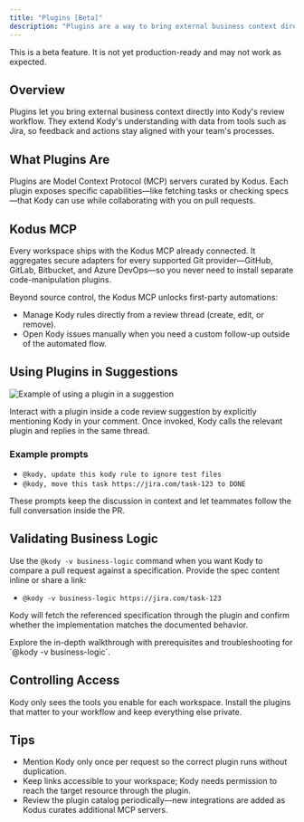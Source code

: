 ```yaml
---
title: "Plugins [Beta]"
description: "Plugins are a way to bring external business context directly into Kody's review workflow."
---
```


<Callout icon="alien" iconType="regular">This is a beta feature. It is not yet production-ready and may not work as expected.</Callout>

## Overview

Plugins let you bring external business context directly into Kody's review workflow. They extend Kody's understanding with data from tools such as Jira, so feedback and actions stay aligned with your team's processes.

## What Plugins Are

Plugins are Model Context Protocol (MCP) servers curated by Kodus. Each plugin exposes specific capabilities—like fetching tasks or checking specs—that Kody can use while collaborating with you on pull requests.

## Kodus MCP

Every workspace ships with the Kodus MCP already connected. It aggregates secure adapters for every supported Git provider—GitHub, GitLab, Bitbucket, and Azure DevOps—so you never need to install separate code-manipulation plugins.

Beyond source control, the Kodus MCP unlocks first-party automations:

- Manage Kody rules directly from a review thread (create, edit, or remove).
- Open Kody issues manually when you need a custom follow-up outside of the automated flow.

## Using Plugins in Suggestions

<img src="https://kodus.io/wp-content/uploads/2025/10/comment-mcp.gif" alt="Example of using a plugin in a suggestion" />


Interact with a plugin inside a code review suggestion by explicitly mentioning Kody in your comment. Once invoked, Kody calls the relevant plugin and replies in the same thread.

### Example prompts

- `@kody, update this kody rule to ignore test files`
- `@kody, move this task https://jira.com/task-123 to DONE`

These prompts keep the discussion in context and let teammates follow the full conversation inside the PR.

## Validating Business Logic

Use the `@kody -v business-logic` command when you want Kody to compare a pull request against a specification. Provide the spec content inline or share a link:

- `@kody -v business-logic https://jira.com/task-123`

Kody will fetch the referenced specification through the plugin and confirm whether the implementation matches the documented behavior.

<Card title="Business Logic Validation Guide" icon="shield-check" href="/how_to_use/en/code_review/business_logic_validation">
    Explore the in-depth walkthrough with prerequisites and troubleshooting for `@kody -v business-logic`.
</Card>

## Controlling Access

Kody only sees the tools you enable for each workspace. Install the plugins that matter to your workflow and keep everything else private.

## Tips

- Mention Kody only once per request so the correct plugin runs without duplication.
- Keep links accessible to your workspace; Kody needs permission to reach the target resource through the plugin.
- Review the plugin catalog periodically—new integrations are added as Kodus curates additional MCP servers.
